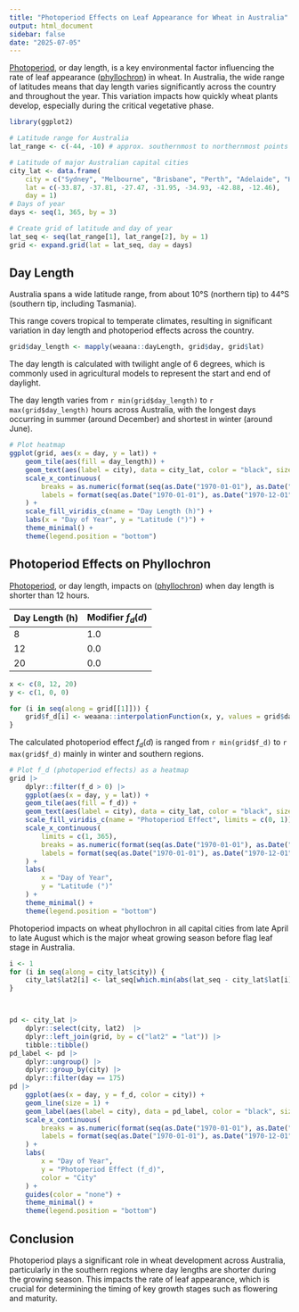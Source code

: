 ```yaml
---
title: "Photoperiod Effects on Leaf Appearance for Wheat in Australia"
output: html_document
sidebar: false
date: "2025-07-05"
---
```




[Photoperiod](/docs/Models/Functions/PhotoperiodFunction.qmd), or day length, is a key environmental factor influencing the rate of leaf appearance ([phyllochron](/docs/Crops/Wheat/Phenology/Phyllochron.qmd)) in wheat. In Australia, the wide range of latitudes means that day length varies significantly across the country and throughout the year. This variation impacts how quickly wheat plants develop, especially during the critical vegetative phase.



```r

library(ggplot2)

# Latitude range for Australia
lat_range <- c(-44, -10) # approx. southernmost to northernmost points

# Latitude of major Australian capital cities
city_lat <- data.frame(
    city = c("Sydney", "Melbourne", "Brisbane", "Perth", "Adelaide", "Hobart", "Darwin"),
    lat = c(-33.87, -37.81, -27.47, -31.95, -34.93, -42.88, -12.46),
    day = 1)
# Days of year
days <- seq(1, 365, by = 3)

# Create grid of latitude and day of year
lat_seq <- seq(lat_range[1], lat_range[2], by = 1)
grid <- expand.grid(lat = lat_seq, day = days)
```

## Day Length 

Australia spans a wide latitude range, from about 10°S (northern tip) to 44°S (southern tip, including Tasmania).

This range covers tropical to temperate climates, resulting in significant variation in day length and photoperiod effects across the country.

```r

grid$day_length <- mapply(weaana::dayLength, grid$day, grid$lat)
```

The day length is calculated with twilight angle of 6 degrees, which is commonly used in agricultural models to represent the start and end of daylight.

The day length varies from `r min(grid$day_length)` to `r max(grid$day_length)` hours across Australia, with the longest days occurring in summer (around December) and shortest in winter (around June).



```r


# Plot heatmap
ggplot(grid, aes(x = day, y = lat)) +
    geom_tile(aes(fill = day_length)) +
    geom_text(aes(label = city), data = city_lat, color = "black", size = 3, hjust = 0) +
    scale_x_continuous(
        breaks = as.numeric(format(seq(as.Date("1970-01-01"), as.Date("1970-12-01"), by = "1 month"), "%j")),
        labels = format(seq(as.Date("1970-01-01"), as.Date("1970-12-01"), by = "1 month"), "%d %b")
    ) +
    scale_fill_viridis_c(name = "Day Length (h)") +
    labs(x = "Day of Year", y = "Latitude (°)") +
    theme_minimal() +
    theme(legend.position = "bottom")
```


## Photoperiod Effects on Phyllochron



[Photoperiod](/docs/Models/Functions/PhotoperiodFunction.qmd), or day length, impacts on ([phyllochron](/docs/Crops/Wheat/Phenology/Phyllochron.qmd)) when day length is shorter than 12 hours. 

| Day Length (h) | Modifier $f_d(d)$ |
|----------------|-------------------|
| 8              | 1.0               |
| 12             | 0.0               |
| 20             | 0.0               |. 

```r

x <- c(8, 12, 20)
y <- c(1, 0, 0)

for (i in seq(along = grid[[1]])) {
    grid$f_d[i] <- weaana::interpolationFunction(x, y, values = grid$day_length[i])
}

```

The calculated photoperiod effect $f_d(d)$ is ranged from `r min(grid$f_d)` to `r max(grid$f_d)` mainly in winter and southern regions.

```r


# Plot f_d (photoperiod effects) as a heatmap
grid |>
    dplyr::filter(f_d > 0) |>
    ggplot(aes(x = day, y = lat)) +
    geom_tile(aes(fill = f_d)) +
    geom_text(aes(label = city), data = city_lat, color = "black", size = 3, hjust = 0) +
    scale_fill_viridis_c(name = "Photoperiod Effect", limits = c(0, 1)) +
    scale_x_continuous(
        limits = c(1, 365),
        breaks = as.numeric(format(seq(as.Date("1970-01-01"), as.Date("1970-12-01"), by = "1 month"), "%j")),
        labels = format(seq(as.Date("1970-01-01"), as.Date("1970-12-01"), by = "1 month"), "%d %b")
    ) +
    labs(
        x = "Day of Year",
        y = "Latitude (°)"
    ) +
    theme_minimal() +
    theme(legend.position = "bottom")

```

Photoperiod impacts on wheat phyllochron in all capital cities from late April to late August which is the major wheat growing season before flag leaf stage in Australia.

```r

i <- 1
for (i in seq(along = city_lat$city)) {
    city_lat$lat2[i] <- lat_seq[which.min(abs(lat_seq - city_lat$lat[i]))]
}



pd <- city_lat |> 
    dplyr::select(city, lat2)  |> 
    dplyr::left_join(grid, by = c("lat2" = "lat")) |> 
    tibble::tibble()
pd_label <- pd |> 
    dplyr::ungroup() |> 
    dplyr::group_by(city) |>
    dplyr::filter(day == 175)
pd |> 
    ggplot(aes(x = day, y = f_d, color = city)) +
    geom_line(size = 1) +
    geom_label(aes(label = city), data = pd_label, color = "black", size = 3) +
    scale_x_continuous(
        breaks = as.numeric(format(seq(as.Date("1970-01-01"), as.Date("1970-12-01"), by = "1 month"), "%j")),
        labels = format(seq(as.Date("1970-01-01"), as.Date("1970-12-01"), by = "1 month"), "%d %b")
    ) +
    labs(
        x = "Day of Year",
        y = "Photoperiod Effect (f_d)",
        color = "City"
    ) +
    guides(color = "none") +
    theme_minimal() +
    theme(legend.position = "bottom")
```

## Conclusion

Photoperiod plays a significant role in wheat development across Australia, particularly in the southern regions where day lengths are shorter during the growing season. This impacts the rate of leaf appearance, which is crucial for determining the timing of key growth stages such as flowering and maturity.